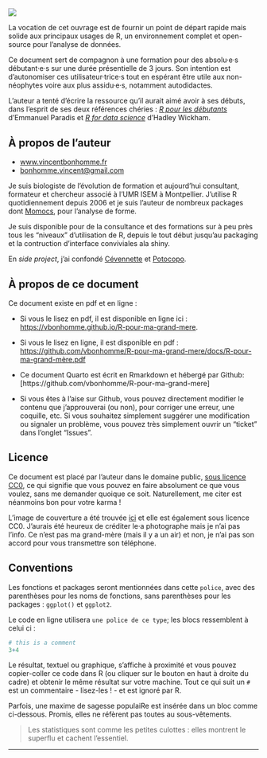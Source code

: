 ##  {.unnumbered .unlisted}

![](cover.jpg)

La vocation de cet ouvrage est de fournir un point de départ rapide mais solide aux principaux usages de R, un environnement complet et open-source pour l'analyse de données.

Ce document sert de compagnon à une formation pour des absolu·e·s débutant·e·s sur une durée présentielle de 3 jours. Son intention est d'autonomiser ces utilisateur·trice·s tout en espérant être utile aux non-néophytes voire aux plus assidu·e·s, notamment autodidactes.

L'auteur a tenté d'écrire la ressource qu'il aurait aimé avoir à ses débuts, dans l'esprit de ses deux références chéries : [*R pour les débutants*](https://cran.r-project.org/doc/contrib/Paradis-rdebuts_fr) d'Emmanuel Paradis et [*R for data science*](https://r4ds.hadley.nz/) d'Hadley Wickham.

## À propos de l'auteur

-   [www.vincentbonhomme.fr](https://www.vincentbonhomme.fr)
-   [bonhomme.vincent\@gmail.com](mailto:bonhomme.vincent@gmail.com)

Je suis biologiste de l'évolution de formation et aujourd'hui consultant, formateur et chercheur associé à l'UMR ISEM à Montpellier. J'utilise R quotidiennement depuis 2006 et je suis l'auteur de nombreux packages dont [Momocs](https://github.com/MomX/Momocs), pour l'analyse de forme.

Je suis disponible pour de la consultance et des formations sur à peu près tous les "niveaux" d'utilisation de R, depuis le tout début jusqu'au packaging et la contruction d'interface conviviales ala shiny.

En *side project*, j'ai confondé [Cévennette](https://www.cevennette.fr) et [Potocopo](https://www.potocopo.fr).

## À propos de ce document

Ce document existe en pdf et en ligne :

* Si vous le lisez en pdf, il est disponible en ligne ici : [https://vbonhomme.github.io/R-pour-ma-grand-mere](https://vbonhomme.github.io/R-pour-ma-grand-mere).
* Si vous le lisez en ligne, il est disponible en pdf : [https://github.com/vbonhomme/R-pour-ma-grand-mere/docs/R-pour-ma-grand-mère.pdf](https://github.com/vbonhomme/R-pour-ma-grand-mere/blob/main/docs/R-pour-ma-grand-m%C3%A8re.pdf)


-   Ce document Quarto est écrit en Rmarkdown et hébergé par Github: \[https://github.com/vbonhomme/R-pour-ma-grand-mere\]
-   Si vous êtes à l'aise sur Github, vous pouvez directement modifier le contenu que j'approuverai (ou non), pour corriger une erreur, une coquille, etc. Si vous souhaitez simplement suggérer une modification ou signaler un problème, vous pouvez très simplement ouvrir un "ticket" dans l'onglet "Issues".

## Licence

Ce document est placé par l'auteur dans le domaine public, [sous licence CC0](https://creativecommons.org/publicdomain/zero/1.0/deed.fr), ce qui signifie que vous pouvez en faire absolument ce que vous voulez, sans me demander quoique ce soit. Naturellement, me citer est néanmoins bon pour votre karma !

L'image de couverture a été trouvée [ici](https://pxhere.com/fr/photo/992185) et elle est également sous licence CC0. J'aurais été heureux de créditer le·a photographe mais je n'ai pas l'info. Ce n'est pas ma grand-mère (mais il y a un air) et non, je n'ai pas son accord pour vous transmettre son téléphone.

## Conventions

Les fonctions et packages seront mentionnées dans cette `police`, avec des parenthèses pour les noms de fonctions, sans parenthèses pour les packages : `ggplot()` et `ggplot2`.

Le code en ligne utilisera `une police de ce type`; les blocs ressemblent à celui ci :

```r
# this is a comment
3+4
```

Le résultat, textuel ou graphique, s'affiche à proximité et vous pouvez copier-coller ce code dans R (ou cliquer sur le bouton en haut à droite du cadre) et obtenir le même résultat sur votre machine. Tout ce qui suit un `#` est un commentaire - lisez-les ! - et est ignoré par R.

Parfois, une maxime de sagesse populaiRe est insérée dans un bloc comme ci-dessous. Promis, elles ne réfèrent pas toutes au sous-vêtements.

> Les statistiques sont comme les petites culottes : elles montrent le superflu et cachent l'essentiel.

------------------------------------------------------------------------
